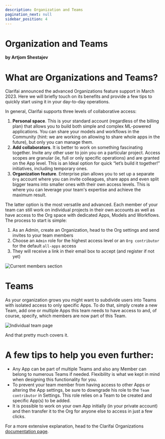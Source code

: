 ```yaml
---
description: Organization and Teams
pagination_next: null
sidebar_position: 4
---
```



# Organization and Teams

**by Artjom Shestajev**

# What are Organizations and Teams?

Clarifai announced the advanced Organizations feature support in March 2023. Here we will briefly touch on its benefits and provide a few tips to quickly start using it in your day-to-day operations.

In general, Clarifai supports three levels of collaborative access:

1. **Personal space**. This is your standard account (regardless of the billing plan) that allows you to build both simple and complex ML-powered applications. You can share your models and workflows in the Community (hint: we are working on allowing to share whole apps in the future), but only you can manage them.
2. **Add collaborators**. It is better to work on something fascinating together. Invite any other user to join you on a particular project. Access scopes are granular (ie, full or only specific operations) and are granted on the App level.  This is an Ideal option for quick “let’s build it together!” initiatives, including temporary ones.
3. **Organization feature**. Enterprise plan allows you to set up a separate `Org` account where you can invite colleagues, share apps and even split bigger teams into smaller ones with their own access levels. This is where you can leverage your team's expertise and achieve the maximum result.

The latter option is the most versatile and advanced. Each member of your team can still work on individual projects in their own accounts as well as have access to the Org space with dedicated Apps, Models and Workflows. The process to start is simple:


1. As an Admin, create an Organization, head to the Org settings and send invites to your team members
2. Choose an `Admin` role for the highest access level or an `Org contributor` for the default `all-apps` access  
3. They will receive a link in their email box to accept (and register if not yet)


![Current members section](/img/clarifai_orgs/current_members_section.png)

# Teams

As your organization grows you might want to subdivide users into Teams with isolated access to only specific Apps. To do that, simply create a new Team, add one or multiple Apps this team needs to have access to and, of course, specify, which members are now part of this Team. 

![Individual team page](/img/clarifai_orgs/individual_team_page.png)

And that pretty much covers it.

# A few tips to help you even further:

* Any App can be part of multiple Teams and also any Member can belong to numerous Teams if needed. Flexibility is what we kept in mind when designing this functionality for you.
* To prevent your team member from having access to other Apps or altering the App settings, be sure to downgrade his role to the `Team contributor` in Settings. This role relies on a Team to be created and specific App(s) to be added.
* It is possible to work on your own App initially (in your private account) and then transfer it to the Org for anyone else to access in just a few clicks. 

For a more extensive explanation, head to the Clarifai Organizations [documentation page](https://docs.clarifai.com/portal-guide/clarifai-organizations).


